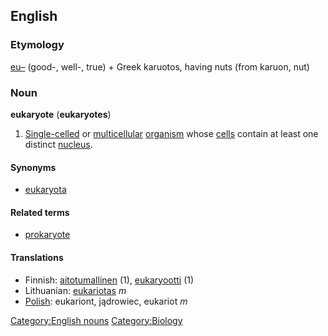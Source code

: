 ==English==

===Etymology===
[[eu–]] (good-, well-, true) + Greek karuotos, having nuts (from karuon, nut)

===Noun===
{{wikipedia}}
'''eukaryote''' ('''eukaryotes''')

#[[Single-celled]] or [[multicellular]] [[organism]] whose [[cell]]s contain at least one distinct [[nucleus]].

====Synonyms====
*[[eukaryota]]

====Related terms====
*[[prokaryote]]

====Translations====
*Finnish: [[aitotumallinen]] (1), [[eukaryootti]] (1)
*Lithuanian: [[eukariotas]] ''m''
*[[Polish]]: eukariont, jądrowiec, eukariot ''m''

[[Category:English nouns]][[Category:Biology]]